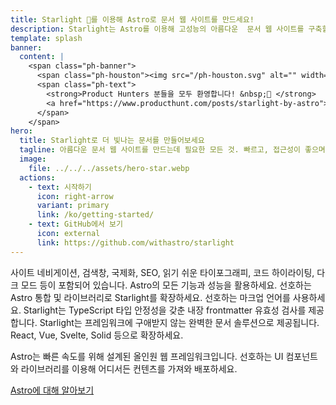 ```yaml
---
title: Starlight 🌟를 이용해 Astro로 문서 웹 사이트를 만드세요!
description: Starlight는 Astro를 이용해 고성능의 아름다운  문서 웹 사이트를 구축할 수 있도록 도와줍니다.
template: splash
banner:
  content: |
    <span class="ph-banner">
      <span class="ph-houston"><img src="/ph-houston.svg" alt="" width="72" height="72"/></span>
      <span class="ph-text">
        <strong>Product Hunters 분들을 모두 환영합니다! &nbsp;👋 </strong>
        <a href="https://www.producthunt.com/posts/starlight-by-astro">현재 라이브중입니다!</a>
      </span>
    </span>
hero:
  title: Starlight로 더 빛나는 문서를 만들어보세요
  tagline: 아름다운 문서 웹 사이트를 만드는데 필요한 모든 것. 빠르고, 접근성이 좋으며 사용하기 쉽습니다.
  image:
    file: ../../../assets/hero-star.webp
  actions:
    - text: 시작하기
      icon: right-arrow
      variant: primary
      link: /ko/getting-started/
    - text: GitHub에서 보기
      icon: external
      link: https://github.com/withastro/starlight
---
```



<CardGrid stagger>
	<Card title="아름다운 문서" icon="open-book">
		사이트 네비게이션, 검색창, 국제화, SEO, 읽기 쉬운 타이포그래피, 코드
		하이라이팅, 다크 모드 등이 포함되어 있습니다.
	</Card>
	<Card title="Astro 기반" icon="rocket">
		Astro의 모든 기능과 성능을 활용하세요. 선호하는 Astro 통합 및 라이브러리로
		Starlight를 확장하세요.
	</Card>
	<Card title="Markdown, Markdoc, MDX" icon="document">
		선호하는 마크업 언어를 사용하세요. Starlight는 TypeScript 타입 안정성을 갖춘
		내장 frontmatter 유효성 검사를 제공합니다.
	</Card>
	<Card title="선호하는 UI 컴포넌트 사용" icon="puzzle">
    	Starlight는 프레임워크에 구애받지 않는 완벽한 문서 솔루션으로 제공됩니다. React, Vue, Svelte, Solid 등으로 확장하세요.
	</Card>

</CardGrid>

<AboutAstro title="제공">

Astro는 빠른 속도를 위해 설계된 올인원 웹 프레임워크입니다. 선호하는 UI 컴포넌트와 라이브러리를 이용해 어디서든 컨텐츠를 가져와 배포하세요.

[Astro에 대해 알아보기](https://astro.build/)

</AboutAstro>
